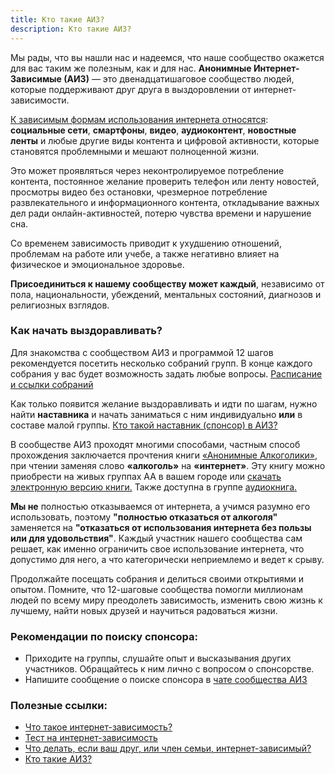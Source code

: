 ```yaml
---
title: Кто такие АИЗ?
description: Кто такие АИЗ?
---
```



Мы рады, что вы нашли нас и надеемся, что наше сообщество окажется для вас таким же полезным, как и для нас. **Анонимные Интернет-Зависимые (АИЗ)** — это двенадцатишаговое сообщество людей, которые поддерживают друг друга в выздоровлении от интернет-зависимости.

[К зависимым формам использования интернета относятся](https://internetaddicts.ru/posts/chto-takoe-internet-zavisimost/): **социальные сети**, **смартфоны**, **видео**, **аудиоконтент**, **новостные ленты** и любые другие виды контента и цифровой активности, которые становятся проблемными и мешают полноценной жизни.

Это может проявляться через неконтролируемое потребление контента, постоянное желание проверить телефон или ленту новостей, просмотры видео без остановки, чрезмерное потребление развлекательного и информационного контента, откладывание важных дел ради онлайн-активностей, потерю чувства времени и нарушение сна. 

Со временем зависимость приводит к ухудшению отношений, проблемам на работе или учебе, а также негативно влияет на физическое и эмоциональное здоровье.

**Присоединиться к нашему сообществу может каждый**, независимо от пола, национальности, убеждений, ментальных состояний, диагнозов и религиозных взглядов.

### Как начать выздоравливать?

Для знакомства с сообществом АИЗ и программой 12 шагов рекомендуется посетить несколько собраний групп. В конце каждого собрания у вас будет возможность задать любые вопросы. [Расписание и ссылки собраний](https://internetaddicts.ru/groups/)

Как только появится желание выздоравливать и идти по шагам, нужно найти **наставника** и начать заниматься с ним индивидуально **или** в составе малой группы. [Кто такой наставник (спонсор) в АИЗ?](https://internetaddicts.ru/posts/kto-takoj-sponsor-nastavnik-v-anonimnyh-internet-zavisimyh/)

В сообществе АИЗ проходят многими способами, частным способ прохождения заключается прочтения книги [«Анонимные Алкоголики»](http://ru.wikipedia.org/wiki/Анонимные%20алкоголики), при чтении заменяя слово **«алкоголь»** на **«интернет»**. Эту книгу можно приобрести на живых группах АА в вашем городе или [скачать электронную версию книги.](https://aarus.ru/pdf/bigbook.pdf) Также доступна в группе [аудиокнига.](https://t.me/+6PZ24b7JeR81ODEy)

**Мы не** полностью отказываемся от интернета, а учимся разумно его использовать, поэтому **"полностью отказаться от алкоголя"** заменяется на **"отказаться от использования интернета без пользы или для удовольствия"**. Каждый участник нашего сообщества сам решает, как именно ограничить свое использование интернета, что допустимо для него, а что категорически неприемлемо и ведет к срыву.

Продолжайте посещать собрания и делиться своими открытиями и опытом. Помните, что 12-шаговые сообщества помогли миллионам людей по всему миру преодолеть зависимость, изменить свою жизнь к лучшему, найти новых друзей и научиться радоваться жизни.

### Рекомендации по поиску спонсора:

* Приходите на группы, слушайте опыт и высказывания других участников. Обращайтесь к ним лично с вопросом о спонсорстве.
* Напишите сообщение о поиске спонсора в [чате сообщества АИЗ](https://t.me/aiz_itta)

### Полезные ссылки:

* [Что такое интернет-зависимость?](https://internetaddicts.ru/posts/chto-takoe-internet-zavisimost/)
* [Тест на интернет-зависимость](https://internetaddicts.ru/posts/test-na-internet-zavisimost/)
* [Что делать, если ваш друг, или член семьи, интернет-зависимый?](https://internetaddicts.ru/posts/chto-delat-esli-vash-drug-ili-chlen-semi-internet-zavisimyj/)
* [Кто такие АИЗ?](https://internetaddicts.ru/posts/kto-takie-aiz/)
